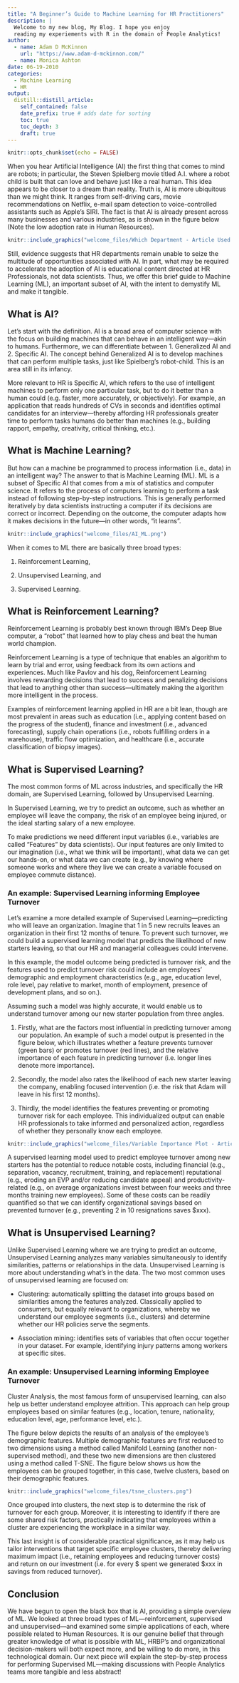 ```yaml
---
title: "A Beginner’s Guide to Machine Learning for HR Practitioners"
description: |
  Welcome to my new blog, My Blog. I hope you enjoy 
  reading my experiements with R in the domain of People Analytics!
author:
  - name: Adam D McKinnon 
    url: "https://www.adam-d-mckinnon.com/"
  - name: Monica Ashton 
date: 06-19-2010
categories:
  - Machine Learning
  - HR
output: 
  distill::distill_article:
    self_contained: false
    date_prefix: true # adds date for sorting
    toc: true
    toc_depth: 3
    draft: true
---
```


```r
knitr::opts_chunk$set(echo = FALSE)
```


When you hear Artificial Intelligence (AI) the first thing that comes to mind are robots; in particular, the Steven Spielberg movie titled A.I. where a robot child is built that can love and behave just like a real human. This idea appears to be closer to a dream than reality. Truth is, AI is more ubiquitous than we might think. It ranges from self-driving cars, movie recommendations on Netflix, e-mail spam detection to voice-controlled assistants such as Apple’s SIRI. The fact is that AI is already present across many businesses and various industries, as is shown in the figure below (Note the low adoption rate in Human Resources).

```r
knitr::include_graphics("welcome_files/Which Department - Article Used.png")
```


Still, evidence suggests that HR departments remain unable to seize the multitude of opportunities associated with AI. In part, what may be required to accelerate the adoption of AI is educational content directed at HR Professionals, not data scientists. Thus, we offer this brief guide to Machine Learning (ML), an important subset of AI, with the intent to demystify ML and make it tangible. 


## What is AI?
Let’s start with the definition. AI is a broad area of computer science with the focus on building machines that can behave in an intelligent way—akin to humans. Furthermore, we can differentiate between 1. Generalized AI and 2. Specific AI. The concept behind Generalized AI is to develop machines that can perform multiple tasks, just like Spielberg’s robot-child. This is an area still in its infancy. 

More relevant to HR is Specific AI, which refers to the use of intelligent machines to perform only one particular task, but to do it better than a human could (e.g. faster, more accurately, or objectively). For example, an application that reads hundreds of CVs in seconds and identifies optimal candidates for an interview—thereby affording HR professionals greater time to perform tasks humans do better than machines (e.g., building rapport, empathy, creativity, critical thinking, etc.).


## What is Machine Learning?
But how can a machine be programmed to process information (i.e., data) in an intelligent way? The answer to that is Machine Learning (ML). ML is a subset of Specific AI that comes from a mix of statistics and computer science. It refers to the process of computers learning to perform a task instead of following step-by-step instructions. This is generally performed iteratively by data scientists instructing a computer if its decisions are correct or incorrect. Depending on the outcome, the computer adapts how it makes decisions in the future—in other words, “it learns”. 


```r
knitr::include_graphics("welcome_files/AI_ML.png")
```

When it comes to ML there are basically three broad types:

1. Reinforcement Learning,

2. Unsupervised Learning, and

3. Supervised Learning.

## What is Reinforcement Learning?

Reinforcement Learning is probably best known through IBM’s Deep Blue computer, a “robot” that learned how to play chess and beat the human world champion. 

Reinforcement Learning is a type of technique that enables an algorithm to learn by trial and error, using feedback from its own actions and experiences. Much like Pavlov and his dog, Reinforcement Learning involves rewarding decisions that lead to success and penalizing decisions that lead to anything other than success—ultimately making the algorithm more intelligent in the process. 

Examples of reinforcement learning applied in HR are a bit lean, though are most prevalent in areas such as education (i.e., applying content based on the progress of the student), finance and investment (i.e., advanced forecasting), supply chain operations (i.e., robots fulfilling orders in a warehouse), traffic flow optimization, and healthcare (i.e., accurate classification of biopsy images).


## What is Supervised Learning?
The most common forms of ML across industries, and specifically the HR domain, are Supervised Learning, followed by Unsupervised Learning. 

In Supervised Learning, we try to predict an outcome, such as whether an employee will leave the company, the risk of an employee being injured, or the ideal starting salary of a new employee. 

To make predictions we need different input variables (i.e., variables are called “Features” by data scientists). Our input features are only limited to our imagination (i.e., what we think will be important), what data we can get our hands-on, or what data we can create (e.g., by knowing where someone works and where they live we can create a variable focused on employee commute distance).

### An example: Supervised Learning informing Employee Turnover

Let’s examine a more detailed example of Supervised Learning—predicting who will leave an organization. Imagine that 1 in 5 new recruits leaves an organization in their first 12 months of tenure. To prevent such turnover, we could build a supervised learning model that predicts the likelihood of new starters leaving, so that our HR and managerial colleagues could intervene. 

In this example, the model outcome being predicted is turnover risk, and the features used to predict turnover risk could include an employees’ demographic and employment characteristics (e.g., age, education level, role level, pay relative to market, month of employment, presence of development plans, and so on.).

Assuming such a model was highly accurate, it would enable us to understand turnover among our new starter population from three angles. 

1. Firstly, what are the factors most influential in predicting turnover among our population. An example of such a model output is presented in the figure below, which illustrates whether a feature prevents turnover (green bars) or promotes turnover (red lines), and the relative importance of each feature in predicting turnover (i.e. longer lines denote more importance). 

2. Secondly, the model also rates the likelihood of each new starter leaving the company, enabling focused intervention (i.e. the risk that Adam will leave in his first 12 months). 

3. Thirdly, the model identifies the features preventing or promoting turnover risk for each employee. This individualized output can enable HR professionals to take informed and personalized action, regardless of whether they personally know each employee. 

```r
knitr::include_graphics("welcome_files/Variable Importance Plot - Article Used.png")
```


A supervised learning model used to predict employee turnover among new starters has the potential to reduce notable costs, including financial (e.g., separation, vacancy, recruitment, training, and replacement) reputational (e.g., eroding an EVP and/or reducing candidate appeal) and productivity-related (e.g., on average organizations invest between four weeks and three months training new employees). Some of these costs can be readily quantified so that we can identify organizational savings based on prevented turnover (e.g., preventing 2 in 10 resignations saves $xxx). 


## What is Unsupervised Learning?

Unlike Supervised Learning where we are trying to predict an outcome, Unsupervised Learning analyzes many variables simultaneously to identify similarities, patterns or relationships in the data. Unsupervised Learning is more about understanding what’s in the data. The two most common uses of unsupervised learning are focused on:

* Clustering: automatically splitting the dataset into groups based on similarities among the features analyzed. Classically applied to consumers, but equally relevant to organizations, whereby we understand our employee segments (i.e., clusters) and determine whether our HR policies serve the segments.

* Association mining: identifies sets of variables that often occur together in your dataset. For example, identifying injury patterns among workers at specific sites.

### An example: Unsupervised Learning informing Employee Turnover

Cluster Analysis, the most famous form of unsupervised learning, can also help us better understand employee attrition. This approach can help group employees based on similar features (e.g., location, tenure, nationality, education level, age, performance level, etc.). 

The figure below depicts the results of an analysis of the employee’s demographic features. Multiple demographic features are first reduced to two dimensions using a method called Manifold Learning (another non-supervised method), and these two new dimensions are then clustered using a method called T-SNE. The figure below shows us how the employees can be grouped together, in this case, twelve clusters, based on their demographic features. 


```r
knitr::include_graphics("welcome_files/tsne_clusters.png")

```


Once grouped into clusters, the next step is to determine the risk of turnover for each group. Moreover, it is interesting to identify if there are some shared risk factors, practically indicating that employees within a cluster are experiencing the workplace in a similar way. 

This last insight is of considerable practical significance, as it may help us tailor interventions that target specific employee clusters, thereby delivering maximum impact (i.e., retaining employees and reducing turnover costs) and return on our investment (i.e. for every $ spent we generated $xxx in savings from reduced turnover). 

## Conclusion
We have begun to open the black box that is AI, providing a simple overview of ML. We looked at three broad types of ML—reinforcement, supervised and unsupervised—and examined some simple applications of each, where possible related to Human Resources. It is our genuine belief that through greater knowledge of what is possible with ML, HRBP’s and organizational decision-makers will both expect more, and be willing to do more, in this technological domain. Our next piece will explain the step-by-step process for performing Supervised ML—making discussions with People Analytics teams more tangible and less abstract!

